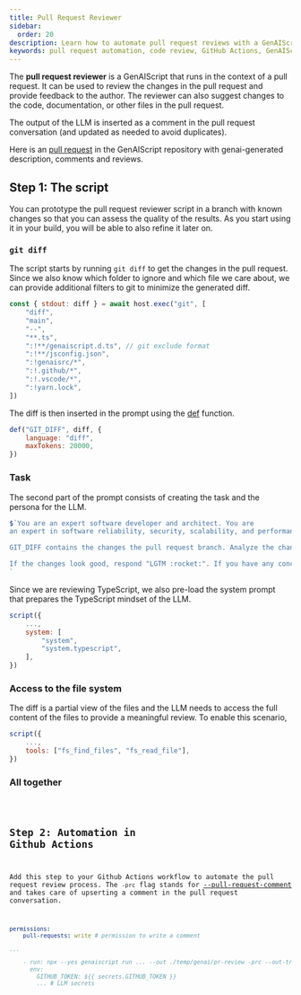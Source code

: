 ```yaml
---
title: Pull Request Reviewer
sidebar:
  order: 20
description: Learn how to automate pull request reviews with a GenAIScript that provides feedback and code analysis in GitHub Actions.
keywords: pull request automation, code review, GitHub Actions, GenAIScript reviewer, PR feedback
---
```


The **pull request reviewer** is a GenAIScript that runs in the context of a pull request. 
It can be used to review the changes in the pull request and provide feedback to the author. 
The reviewer can also suggest changes to the code, documentation, or other files in the pull request.

The output of the LLM is inserted as a comment in the pull request conversation 
(and updated as needed to avoid duplicates). 

Here is an [pull request](https://github.com/microsoft/genaiscript/pull/534) in the GenAIScript repository
with genai-generated description, comments and reviews.

## Step 1: The script

You can prototype the pull request reviewer script in a branch with known changes so that you can assess
the quality of the results. As you start using it in your build, you will be able to also refine it later on.

### `git diff`

The script starts by running `git diff` to get the changes in the pull request. Since we also know which folder
to ignore and which file we care about, we can provide additional filters to git to minimize the generated diff.

```js
const { stdout: diff } = await host.exec("git", [
    "diff",
    "main",
    "--",
    "**.ts",
    ":!**/genaiscript.d.ts", // git exclude format
    ":!**/jsconfig.json",
    ":!genaisrc/*",
    ":!.github/*",
    ":!.vscode/*",
    ":!yarn.lock",
])
```

The diff is then inserted in the prompt using the [def](/genaiscript/reference/scripts/context) function.

```js
def("GIT_DIFF", diff, {
    language: "diff",
    maxTokens: 20000,
})
```

### Task

The second part of the prompt consists of creating the task and the persona for the LLM.

```js
$`You are an expert software developer and architect. You are
an expert in software reliability, security, scalability, and performance.

GIT_DIFF contains the changes the pull request branch. Analyze the changes in GIT_DIFF in your mind.

If the changes look good, respond "LGTM :rocket:". If you have any concerns, provide a brief description of the concerns.
`
```

Since we are reviewing TypeScript, we also pre-load the system prompt that prepares the TypeScript mindset of the LLM.

```js '"system.typescript"'
script({
    ...,
    system: [
        "system",
        "system.typescript",
    ],
})
```

### Access to the file system

The diff is a partial view of the files and the LLM needs to access the full content of the files 
to provide a meaningful review. To enable this scenario, 

```js 'tools: ["fs_find_files", "fs_read_file"]'
script({
    ...,
    tools: ["fs_find_files", "fs_read_file"],
})
```

### All together

<Code code={importedCode} wrap={true} lang="js" title="pr-review.genai.js" />

## Step 2: Automation in Github Actions

Add this step to your Github Actions workflow to automate the pull request review process.
The `-prc` flag stands for [--pull-request-comment](/genaiscript/reference/cli/run#pull-request-comment)
and takes care of upserting a comment in the pull request conversation.

```yaml
permissions:
    pull-requests: write # permission to write a comment

...

    - run: npx --yes genaiscript run ... --out ./temp/genai/pr-review -prc --out-trace $GITHUB_STEP_SUMMARY
      env:
        GITHUB_TOKEN: ${{ secrets.GITHUB_TOKEN }}
        ... # LLM secrets
```